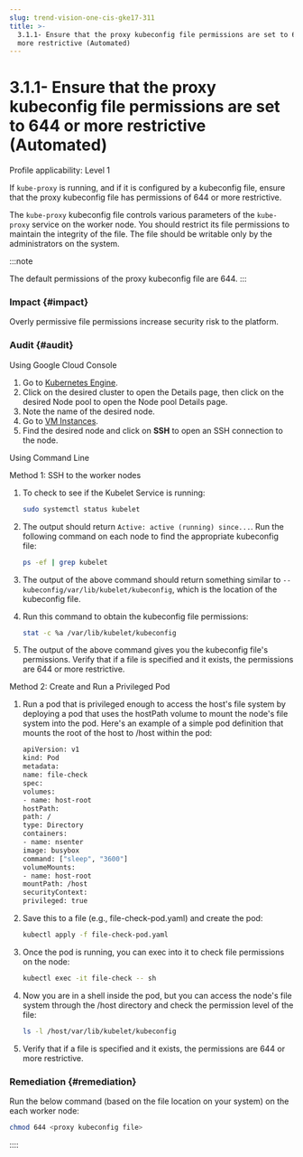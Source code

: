 ```yaml
---
slug: trend-vision-one-cis-gke17-311
title: >-
  3.1.1- Ensure that the proxy kubeconfig file permissions are set to 644 or
  more restrictive (Automated)
---
```

# 3.1.1- Ensure that the proxy kubeconfig file permissions are set to 644 or more restrictive (Automated)

Profile applicability: Level 1

If `kube-proxy` is running, and if it is configured by a kubeconfig file, ensure that the proxy kubeconfig file has permissions of 644 or more restrictive.

The `kube-proxy` kubeconfig file controls various parameters of the `kube-proxy` service on the worker node. You should restrict its file permissions to maintain the integrity of the file. The file should be writable only by the administrators on the system.

:::note

The default permissions of the proxy kubeconfig file are 644.
:::

### Impact {#impact}

Overly permissive file permissions increase security risk to the platform.

### Audit {#audit}

Using Google Cloud Console

1.  Go to [Kubernetes Engine](https://console.cloud.google.com/kubernetes/list).
2.  Click on the desired cluster to open the Details page, then click on the desired Node pool to open the Node pool Details page.
3.  Note the name of the desired node.
4.  Go to [VM Instances](https://console.cloud.google.com/compute/instances).
5.  Find the desired node and click on **SSH** to open an SSH connection to the node.

Using Command Line

Method 1: SSH to the worker nodes

1.  To check to see if the Kubelet Service is running:

    ```bash
    sudo systemctl status kubelet
    ```

2.  The output should return `Active: active (running) since...`. Run the following command on each node to find the appropriate kubeconfig file:

    ```bash
    ps -ef | grep kubelet
    ```

3.  The output of the above command should return something similar to `--kubeconfig/var/lib/kubelet/kubeconfig`, which is the location of the kubeconfig file.

4.  Run this command to obtain the kubeconfig file permissions:

    ```bash
    stat -c %a /var/lib/kubelet/kubeconfig
    ```

5.  The output of the above command gives you the kubeconfig file's permissions. Verify that if a file is specified and it exists, the permissions are 644 or more restrictive.

Method 2: Create and Run a Privileged Pod

1.  Run a pod that is privileged enough to access the host's file system by deploying a pod that uses the hostPath volume to mount the node's file system into the pod. Here's an example of a simple pod definition that mounts the root of the host to /host within the pod:

    ```bash
    apiVersion: v1
    kind: Pod
    metadata:
    name: file-check
    spec:
    volumes:
    - name: host-root
    hostPath:
    path: /
    type: Directory
    containers:
    - name: nsenter
    image: busybox
    command: ["sleep", "3600"]
    volumeMounts:
    - name: host-root
    mountPath: /host
    securityContext:
    privileged: true
    ```

2.  Save this to a file (e.g., file-check-pod.yaml) and create the pod:

    ```bash
    kubectl apply -f file-check-pod.yaml
    ```

3.  Once the pod is running, you can exec into it to check file permissions on the node:

    ```bash
    kubectl exec -it file-check -- sh
    ```

4.  Now you are in a shell inside the pod, but you can access the node's file system through the /host directory and check the permission level of the file:

    ```bash
    ls -l /host/var/lib/kubelet/kubeconfig
    ```

5.  Verify that if a file is specified and it exists, the permissions are 644 or more restrictive.

### Remediation {#remediation}

Run the below command (based on the file location on your system) on the each worker node:

```bash
chmod 644 <proxy kubeconfig file>
```
::::
